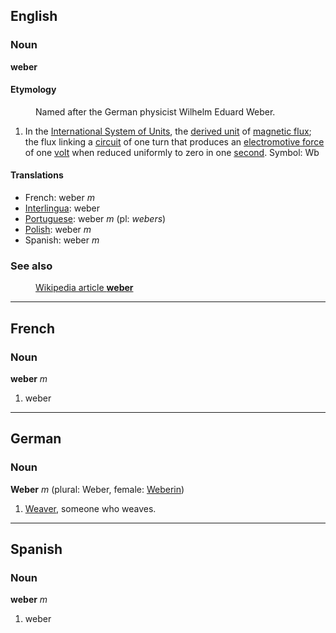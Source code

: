 ==English==
===Noun===
'''weber''' 

====Etymology====
:Named after the German physicist Wilhelm Eduard Weber.

#In the [[International System of Units]], the [[derived unit]] of [[magnetic flux]]; the flux linking a [[circuit]] of one turn that produces an [[electromotive force]] of one [[volt]] when reduced uniformly to zero in one [[second]].  Symbol: Wb

====Translations====

*French: weber ''m''
*[[Interlingua]]: weber
*[[Portuguese]]: weber ''m'' (pl: ''webers'')
*[[Polish]]: weber ''m''
*Spanish: weber ''m''

===See also===
:[[en:weber|Wikipedia article '''weber''']]

----
==French==
===Noun===
'''weber''' ''m''

#weber

----
==German==
===Noun===
'''Weber''' ''m'' (plural: Weber, female: [[Weberin]])

#[[Weaver]], someone who weaves.

----
==Spanish==
===Noun===
'''weber''' ''m''

#weber